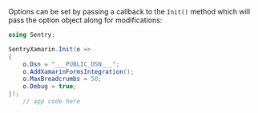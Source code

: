 Options can be set by passing a callback to the `Init()` method which will
pass the option object along for modifications:

```csharp
using Sentry;

SentryXamarin.Init(o =>
{
    o.Dsn = "___PUBLIC_DSN___";
	o.AddXamarinFormsIntegration();
    o.MaxBreadcrumbs = 50;
    o.Debug = true;
});
    // app code here
```